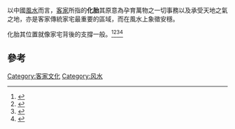 以中國[[風水|風水]]而言，[[客家|客家]]所指的'''化胎'''其原意為孕育萬物之一切事務以及承受天地之氣之地，亦是客家傳統家宅最重要的區域，而在風水上象徵安穩。

化胎其位置就像家宅背後的支撐一般。<ref>{{Cite web|url=http://subtpg.tpg.gov.tw/web-life/taiwan/9802/9802-12.html|title=客家夥房的土地龍神|accessdate=2017-03-21|work=subtpg.tpg.gov.tw|archive-date=2012-04-19|archive-url=https://web.archive.org/web/20120419051110/http://subtpg.tpg.gov.tw/web-life/taiwan/9802/9802-12.html|dead-url=no}}</ref><ref>{{Cite news |url=http://www.taiwancenter.com/sdtca/articles/6-04/3.html |title=淺談台灣客家建築 |date=2013-04-28 |newspaper=archive.is |accessdate=2017-03-21 |archiveurl=https://archive.is/20130428050713/http://www.taiwancenter.com/sdtca/articles/6-04/3.html |archivedate=2013-04-28 |dead-url=no }}</ref><ref>{{Cite web |url=http://www.reality.com.tw/case/16/www/build/outside/2backyard.htm |title=化胎 |accessdate=2017-03-21 |date=2017-03-21 |archiveurl=https://web.archive.org/web/20170321145315/http://www.reality.com.tw/case/16/www/build/outside/2backyard.htm |archivedate=2017-03-21 |dead-url=no }}</ref><ref>{{Cite news |url=http://www.hakka.gov.tw/dl.asp?fileName=84229464371.pdf |title=台灣六堆 客家傳統建築與 風水關係之研究 |date=2017-03-21 |newspaper=archive.is |accessdate=2017-03-21 |archiveurl=https://archive.is/20170321145359/http://www.hakka.gov.tw/dl.asp?fileName=84229464371.pdf |archivedate=2017-03-21 |dead-url=no }}</ref>

== 參考 ==
{{Reflist|colwidth=|2}}
[[Category:客家文化|Category:客家文化]]
[[Category:风水|Category:风水]]